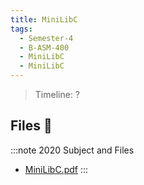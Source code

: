 ```yaml
---
title: MiniLibC
tags:
  - Semester-4
  - B-ASM-400
  - MiniLibC
  - MiniLibC
---
```

> Timeline: ?


## Files 📂

:::note 2020 Subject and Files
- [MiniLibC.pdf](https://github.com/Studio-17/Epitech-Subjects/raw/main/Semester-4/B-ASM-400/MiniLibC/MiniLibC/MiniLibC.pdf)
:::

